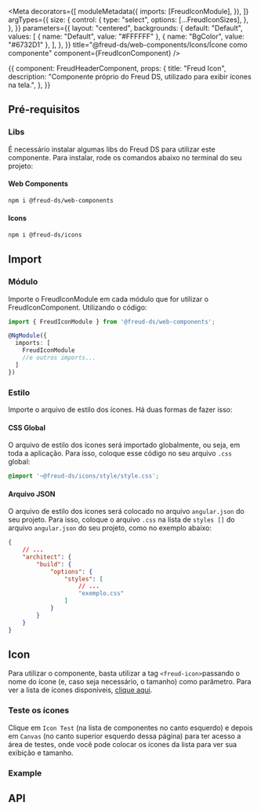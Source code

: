 
<Meta
  decorators={[
    moduleMetadata({
      imports: [FreudIconModule],
    }),
  ]}
  argTypes={{
    size: {
      control: {
        type: "select",
        options: [...FreudIconSizes],
      },
    },
  }}
  parameters={{
    layout: "centered",
    backgrounds: {
      default: "Default",
      values: [
        { name: "Default", value: "#FFFFFF" },
        { name: "BgColor", value: "#6732D1" },
      ],
    },
  }}
  title="@freud-ds/web-components/Icons/Ícone como componente"
  component={FreudIconComponent}
/>

<Story name="Storyname-hidden">
  {{
    component: FreudHeaderComponent,
    props: {
      title: "Freud Icon",
      description:
        "Componente próprio do Freud DS, utilizado para exibir ícones na tela.",
    },
  }}
</Story>

## Pré-requisitos

### Libs

É necessário instalar algumas libs do Freud DS para utilizar este componente. Para instalar, rode os comandos abaixo 
no terminal do seu projeto:

#### Web Components

```bash
npm i @freud-ds/web-components
```

#### Icons

```bash
npm i @freud-ds/icons
```

## <a id="importing"></a>Import

### Módulo
Importe o FreudIconModule em cada módulo que for utilizar o FreudIconComponent. Utilizando o código:
```ts
import { FreudIconModule } from '@freud-ds/web-components'; 

@NgModule({
  imports: [
    FreudIconModule
    //e outros imports...
  ]
})
```

### Estilo
Importe o arquivo de estilo dos ícones. Há duas formas de fazer isso: 

#### CSS Global
O arquivo de estilo dos ícones será importado globalmente, ou seja, em toda a aplicação. Para isso, coloque esse código 
no seu arquivo ``.css`` global:
```css
@import '~@freud-ds/icons/style/style.css';
```
#### Arquivo JSON
O arquivo de estilo dos ícones será colocado no arquivo ``angular.json`` do seu projeto. Para isso, coloque o arquivo ``.css`` 
na lista de ``styles []`` do arquivo ``angular.json`` do seu projeto, como no exemplo abaixo:
```json
{
	// ...
	"architect": {
		"build": {
			"options": {
				"styles": [
					// ...
					"exemplo.css"
				]
			}
		}
	}
}
```

## Icon
Para utilizar o componente, basta utilizar a tag ``<freud-icon>``passando o nome do ícone (e, caso seja necessário, o tamanho) 
como parâmetro. Para ver a lista de ícones disponíveis, [clique aqui][all-icons].

### Teste os ícones
Clique em ``Icon Test`` (na lista de componentes no canto esquerdo) e depois em ``Canvas`` (no canto superior esquerdo dessa página) 
para ter acesso a área de testes, onde você pode colocar os ícones da lista para ver sua exibição e tamanho.

<Canvas withSource={SourceState.NONE}>
  <Story story={IconTest}/>
</Canvas>

### Example

<Canvas withSource={SourceState.OPEN}>
  <Story story={Icon}/>
</Canvas>

<Canvas withSource={SourceState.OPEN}>
  <Story story={IconSmall}/>
</Canvas>

## API
<ArgsTable of={FreudIconComponent} />

[all-icons]: https://zenklub.github.io/freud-ds/iframe.html?viewMode=docs&id=freud-ds-web-components-icons--storyname-hidden#a-idlistalisting
